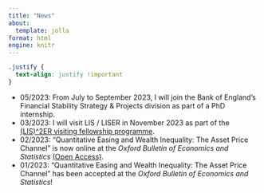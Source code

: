 ```yaml
---
title: "News"
about:
  template: jolla
format: html
engine: knitr
---
```

```css
.justify {
  text-align: justify !important
}
```
::: {.justify}

- 05/2023: From July to September 2023, I will join the Bank of England's Financial Stability Strategy & Projects division as part of a PhD internship. 
- 03/2023: I will visit LIS / LISER in November 2023 as part of the <a href="https://www.lisdatacenter.org/projects/lis2er-initiative/visitors/"> (LIS)^2ER visiting fellowship programme</a>.
- 02/2023: "Quantitative Easing and Wealth Inequality: The Asset Price Channel" is now online at the <em>Oxford Bulletin of Economics and Statistics</em> <a href="https://onlinelibrary.wiley.com/doi/10.1111/obes.12543"> (Open Access)</a>.
- 01/2023: "Quantitative Easing and Wealth Inequality: The Asset Price Channel" has been accepted at the <em>Oxford Bulletin of Economics and Statistics</em>!
:::
